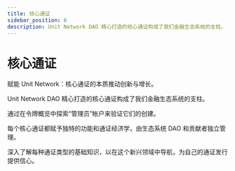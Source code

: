 ```yaml
---
title: 核心通证
sidebar_position: 6
description: Unit Network DAO 精心打造的核心通证构成了我们金融生态系统的支柱。
---
```


# 核心通证

赋能 Unit Network：核心通证的本质推动创新与增长。

Unit Network DAO 精心打造的核心通证构成了我们金融生态系统的支柱。

通过在令牌概览中探索“管理员”帐户来验证它们的创建。

每个核心通证都赋予独特的功能和通证经济学，由生态系统 DAO 和贡献者独立管理。

深入了解每种通证类型的基础知识，以在这个新兴领域中导航，为自己的通证发行提供信心。

